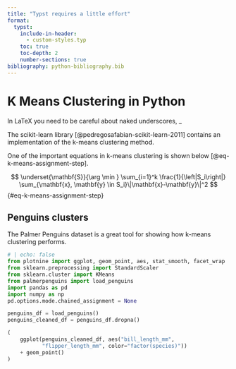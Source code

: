 ```yaml
---
title: "Typst requires a little effort"
format:
  typst:
    include-in-header: 
      - custom-styles.typ
    toc: true
    toc-depth: 2
    number-sections: true
bibliography: python-bibliography.bib
---
```


# K Means Clustering in Python

In LaTeX you need to be careful about naked underscores, _

The scikit-learn library [@pedregosafabian-scikit-learn-2011] contains an implementation of the k-means clustering method.

One of the important equations in k-means clustering is shown below [@eq-k-means-assignment-step].

$$
\underset{\mathbf{S}}{\arg \min } \sum_{i=1}^k \frac{1}{\left|S_i\right|} \sum_{\mathbf{x}, \mathbf{y} \in S_i}\|\mathbf{x}-\mathbf{y}\|^2
$$ {#eq-k-means-assignment-step}

## Penguins clusters

The Palmer Penguins dataset is a great tool for showing how k-means clustering performs.

```python
# | echo: false
from plotnine import ggplot, geom_point, aes, stat_smooth, facet_wrap
from sklearn.preprocessing import StandardScaler
from sklearn.cluster import KMeans
from palmerpenguins import load_penguins
import pandas as pd
import numpy as np
pd.options.mode.chained_assignment = None

penguins_df = load_penguins()
penguins_cleaned_df = penguins_df.dropna()

(
    ggplot(penguins_cleaned_df, aes("bill_length_mm",
           "flipper_length_mm", color="factor(species)"))
    + geom_point()
)
```
